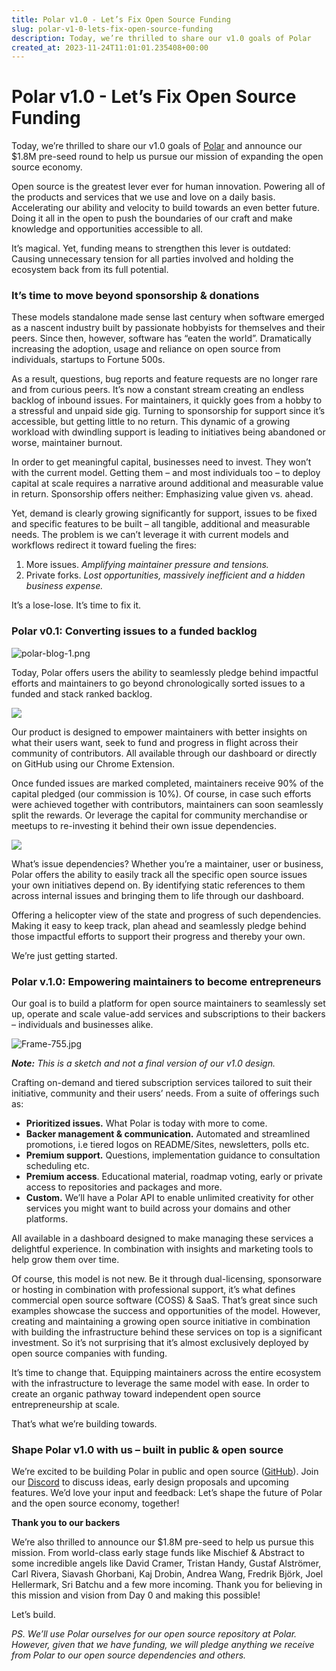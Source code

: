 ```yaml
---
title: Polar v1.0 - Let’s Fix Open Source Funding
slug: polar-v1-0-lets-fix-open-source-funding
description: Today, we’re thrilled to share our v1.0 goals of Polar
created_at: 2023-11-24T11:01:01.235408+00:00
---
```


# Polar v1.0 - Let’s Fix Open Source Funding

Today, we’re thrilled to share our v1.0 goals of [Polar](https://polar.sh/?ref=blog.polar.sh) and announce our $1.8M pre-seed round to help us pursue our mission of expanding the open source economy.

Open source is the greatest lever ever for human innovation. Powering all of the products and services that we use and love on a daily basis. Accelerating our ability and velocity to build towards an even better future. Doing it all in the open to push the boundaries of our craft and make knowledge and opportunities accessible to all.

It’s magical. Yet, funding means to strengthen this lever is outdated: Causing unnecessary tension for all parties involved and holding the ecosystem back from its full potential.

### It’s time to move beyond sponsorship & donations

These models standalone made sense last century when software emerged as a nascent industry built by passionate hobbyists for themselves and their peers. Since then, however, software has “eaten the world”. Dramatically increasing the adoption, usage and reliance on open source from individuals, startups to Fortune 500s.

As a result, questions, bug reports and feature requests are no longer rare and from curious peers. It’s now a constant stream creating an endless backlog of inbound issues. For maintainers, it quickly goes from a hobby to a stressful and unpaid side gig. Turning to sponsorship for support since it’s accessible, but getting little to no return. This dynamic of a growing workload with dwindling support is leading to initiatives being abandoned or worse, maintainer burnout.

In order to get meaningful capital, businesses need to invest. They won’t with the current model. Getting them – and most individuals too – to deploy capital at scale requires a narrative around additional and measurable value in return. Sponsorship offers neither: Emphasizing value given vs. ahead.

Yet, demand is clearly growing significantly for support, issues to be fixed and specific features to be built – all tangible, additional and measurable needs. The problem is we can’t leverage it with current models and workflows redirect it toward fueling the fires:

1.  More issues. _Amplifying maintainer pressure and tensions._
2.  Private forks. _Lost opportunities,_ _massively inefficient and a hidden business expense._

It’s a lose-lose. It’s time to fix it.

### Polar v0.1: Converting issues to a funded backlog

![polar-blog-1.png](./polar-blog-1-DqGmajq0iAxRjVrMKFIcLVYyaiOhpO.png)

Today, Polar offers users the ability to seamlessly pledge behind impactful efforts and maintainers to go beyond chronologically sorted issues to a funded and stack ranked backlog.

![](https://lh3.googleusercontent.com/7pHLDEnCKm4-LKmlg9DmcUe6LuE5Mii2nkUTSVpomcC0bZ_fPoLslxjG1HZD1Cas1mZWz4boy0ai9i3eTAREgSEUWI3325DZYUiElbgZFESHtvFkdUBae3HgZuQL59-HwKySCOXnoA8MCXh8J3pa1pg)

Our product is designed to empower maintainers with better insights on what their users want, seek to fund and progress in flight across their community of contributors. All available through our dashboard or directly on GitHub using our Chrome Extension.

Once funded issues are marked completed, maintainers receive 90% of the capital pledged (our commission is 10%). Of course, in case such efforts were achieved together with contributors, maintainers can soon seamlessly split the rewards. Or leverage the capital for community merchandise or meetups to re-investing it behind their own issue dependencies.  

![](https://lh4.googleusercontent.com/Y8ewxSfPHvHgRM3Z3sHdiUZm6obQdedApQWY570856mf8WbJ15eHRYPerREW2T2dndbsGZBZaVbaaDVYIVWj_anCJGxh_WnqIeH8MT_492c2dU7KO7hTzL1eCHA9cnBBBkISNka4HyzmdPu5RADaJoI)

What’s issue dependencies? Whether you’re a maintainer, user or business, Polar offers the ability to easily track all the specific open source issues your own initiatives depend on. By identifying static references to them across internal issues and bringing them to life through our dashboard.

Offering a helicopter view of the state and progress of such dependencies. Making it easy to keep track, plan ahead and seamlessly pledge behind those impactful efforts to support their progress and thereby your own.

We’re just getting started.

### Polar v.1.0: Empowering maintainers to become entrepreneurs

Our goal is to build a platform for open source maintainers to seamlessly set up, operate and scale value-add services and subscriptions to their backers – individuals and businesses alike.

![Frame-755.jpg](./Frame-755-LGl99cmQsHmZSg07EISwiQM1VDicLY.jpg)

_**Note:** This is a sketch and not a final version of our v1.0 design._

Crafting on-demand and tiered subscription services tailored to suit their initiative, community and their users’ needs. From a suite of offerings such as:

*   **Prioritized issues.** What Polar is today with more to come.
*   **Backer management & communication.** Automated and streamlined promotions, i.e tiered logos on README/Sites, newsletters, polls etc.
*   **Premium support.** Questions, implementation guidance to consultation scheduling etc.
*   **Premium access**. Educational material, roadmap voting, early or private access to repositories and packages and more.
*   **Custom.** We’ll have a Polar API to enable unlimited creativity for other services you might want to build across your domains and other platforms.

All available in a dashboard designed to make managing these services a delightful experience. In combination with insights and marketing tools to help grow them over time.

Of course, this model is not new. Be it through dual-licensing, sponsorware or hosting in combination with professional support, it’s what defines commercial open source software (COSS) & SaaS. That’s great since such examples showcase the success and opportunities of the model. However, creating and maintaining a growing open source initiative in combination with building the infrastructure behind these services on top is a significant investment. So it’s not surprising that it’s almost exclusively deployed by open source companies with funding.

It’s time to change that. Equipping maintainers across the entire ecosystem with the infrastructure to leverage the same model with ease. In order to create an organic pathway toward independent open source entrepreneurship at scale.

That’s what we’re building towards.

  
### Shape Polar v1.0 with us – built in public & open source

We’re excited to be building Polar in public and open source ([GitHub](https://github.com/polarsource/polar?ref=blog.polar.sh)). Join our [Discord](https://discord.gg/STfRufb32V?ref=blog.polar.sh) to discuss ideas, early design proposals and upcoming features. We’d love your input and feedback: Let’s shape the future of Polar and the open source economy, together!

**Thank you to our backers**

We’re also thrilled to announce our $1.8M pre-seed to help us pursue this mission. From world-class early stage funds like Mischief & Abstract to some incredible angels like David Cramer, Tristan Handy, Gustaf Alströmer, Carl Rivera, Siavash Ghorbani, Kaj Drobin, Andrea Wang, Fredrik Björk, Joel Hellermark, Sri Batchu and a few more incoming. Thank you for believing in this mission and vision from Day 0 and making this possible!

Let’s build.

_PS. We’ll use Polar ourselves for our open source repository at Polar. However, given that we have funding, we will pledge anything we receive from Polar to our open source dependencies and others._